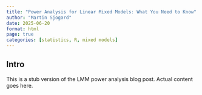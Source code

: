 ```yaml
---
title: "Power Analysis for Linear Mixed Models: What You Need to Know"
author: "Martin Sjogard"
date: 2025-06-20
format: html
page: true
categories: [statistics, R, mixed models]
---
```


## Intro

This is a stub version of the LMM power analysis blog post. Actual content goes here.
